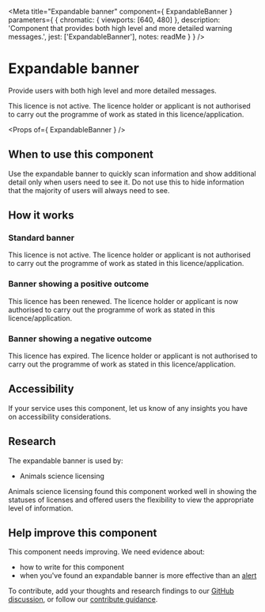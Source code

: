 
<Meta
  title="Expandable banner"
  component={ ExpandableBanner }
  parameters={ {
    chromatic: { viewports: [640, 480] },
    description: 'Component that provides both high level and more detailed warning messages.',
    jest: ['ExpandableBanner'],
    notes: readMe
  } }
/>

# Expandable banner

Provide users with both high level and more detailed messages.

<Preview withToolbar>
  <Story name="ExpandableBanner">
    <ExpandableBanner status="Draft">
      This licence is not active. The licence holder or applicant is not authorised to carry out the programme of work as stated in this licence/application.
    </ExpandableBanner>
  </Story>
</Preview>

<Props of={ ExpandableBanner } />

## When to use this component

Use the expandable banner to quickly scan information and show additional detail only when users need to see it.
Do not use this to hide information that the majority of users will always need to see.

## How it works
### Standard banner

<Preview>
  <Story name="Standard">
    <ExpandableBanner status="Draft">
      This licence is not active. The licence holder or applicant is not authorised to carry out the programme of work as stated in this licence/application.
    </ExpandableBanner>
  </Story>
</Preview>

### Banner showing a positive outcome

<Preview>
  <Story name="Positive">
    <ExpandableBanner status="Renewed" classModifiers="positive">
      This licence has been renewed. The licence holder or applicant is now authorised to carry out the programme of work as stated in this licence/application.
    </ExpandableBanner>
  </Story>
</Preview>

### Banner showing a negative outcome

<Preview>
  <Story name="Negative">
    <ExpandableBanner status="Expired" classModifiers="negative">
      This licence has expired. The licence holder or applicant is not authorised to carry out the programme of work as stated in this licence/application.
    </ExpandableBanner>
  </Story>
</Preview>

## Accessibility

If your service uses this component, let us know of any insights you have on accessibility considerations.

## Research

The expandable banner is used by:

- Animals science licensing

Animals science licensing found this component worked well in showing the statuses of licenses and offered users the flexibility to view the appropriate level of information.

## Help improve this component

This component needs improving. We need evidence about:

- how to write for this component
- when you've found an expandable banner is more effective than an [alert](/components?name=Alert)

To contribute, add your thoughts and research findings to our [GitHub discussion](https://github.com/UKHomeOffice/design-system/discussions/443), or follow our [contribute guidance](/contribute).